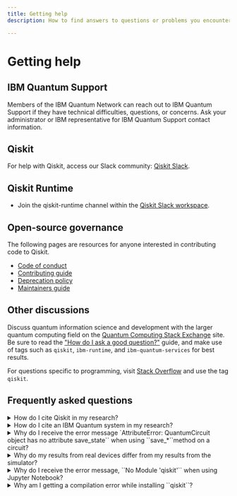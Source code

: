 ```yaml
---
title: Getting help
description: How to find answers to questions or problems you encounter while using IBM Quantum (Platform, or on IBM Cloud) or Qiskit Runtime

---
```


# Getting help

## IBM Quantum Support

Members of the IBM Quantum Network can reach out to IBM Quantum Support if they have technical difficulties, questions, or concerns. Ask your administrator or IBM representative for IBM Quantum Support contact information.


## Qiskit

For help with Qiskit, access our Slack community: [Qiskit Slack](https://qisk.it/join-slack).

## Qiskit Runtime

- Join the qiskit-runtime channel within the [Qiskit Slack workspace](https://qisk.it/join-slack).

## Open-source governance

The following pages are resources for anyone interested in contributing code to Qiskit.

- [Code of conduct](https://github.com/Qiskit/qiskit-metapackage/blob/master/CODE_OF_CONDUCT.md)
- [Contributing guide](https://qiskit.org/documentation/contributing_to_qiskit.html#contributing-links)
- [Deprecation policy](https://qiskit.org/documentation/deprecation_policy.html)
- [Maintainers guide](https://qiskit.org/documentation/maintainers_guide.html)

## Other discussions

Discuss quantum information science and development with the larger quantum computing field on the [Quantum Computing Stack Exchange](https://quantumcomputing.stackexchange.com/questions/) site. Be sure to read the ["How do I ask a good question?"](https://quantumcomputing.stackexchange.com/help/how-to-ask) guide, and make use of tags such as `qiskit`, `ibm-runtime`, and `ibm-quantum-services` for best results.

For questions specific to programming, visit [Stack Overflow](https://stackoverflow.com/) and use the tag `qiskit`.

## Frequently asked questions

<details>
  <summary>
    How do I cite Qiskit in my research?
  </summary>

Please cite Qiskit by using the included `[BibTeX file](https://github.com/Qiskit/qiskit/blob/main/CITATION.bib).
</details>

<details>
  <summary>
    How do I cite an IBM Quantum system in my research?
  </summary>

For research papers, we encourage authors to acknowledge IBM Quantum using:

>    We acknowledge the use of IBM Quantum services for this work. The views expressed are those of the authors, and do not reflect the official policy or position of IBM or the IBM Quantum team.

Paper references should be cited as follows:

> IBM Quantum. https://<span>quantum-computing.ibm.com</span>/, 2021

Systems in the paper should be referenced by their unique name (i.e., `ibmq_vigo`) and optionally
adding the version (i.e., `ibmq_vigo` v1.0.2).  We also encourage referencing the processor.
For example:

> In this paper we used `ibmq_vigo`, which is one of the IBM Quantum Canary processors.

An example of citing an IBM Quantum program:

> IBM Quantum (2022). Estimator primitive (Version x.y.z) [computer software]. https://<span>quantum-computing.ibm.com</span>/
</details>

<details>
  <summary>
    Why do I receive the error message `AttributeError: QuantumCircuit object has no attribute save_state`` when using ``save_*``method on a circuit?
  </summary>
  
The ``save_*`` instructions are part of Qiskit Aer project,
a high performance simulator for quantum circuits. These instructions do not
exist outside of Qiskit Aer and are added dynamically to the
:class:`~.QuantumCircuit` class by Qiskit Aer on import. If you would like to
use these instructions you must first ensure that you have imported
``qiskit_aer`` in your program before trying to call these methods. You
can refer to :mod:`qiskit_aer.library` for the details of these custom
instructions included with Qiskit Aer.
</details>

<details>
  <summary>
    Why do my results from real devices differ from my results from the simulator?
  </summary>

The simulator runs jobs as though is was in an ideal environment; one
without noise or decoherence. However, when jobs are run on the real devices
there is noise from the environment and decoherence, which causes the qubits
to behave differently than what is intended.
</details>

<details>
  <summary>
    Why do I receive the error message, ``No Module 'qiskit'`` when using Jupyter Notebook?
  </summary>

If you used ``pip install qiskit`` and set up your virtual environment in
Anaconda, then you may experience this error when you run a tutorial
in Jupyter Notebook. If you have not installed Qiskit or set up your
virtual environment, you can follow the :ref:`installation` steps.

The error is caused when trying to import the Qiskit package in an
environment where Qiskit is not installed. If you launched Jupyter Notebook
from the Anaconda-Navigator, it is possible that Jupyter Notebook is running
in the base (root) environment, instead of in your virtual
environment. Choose a virtual environment in the Anaconda-Navigator from the
**Applications on** dropdown menu. In this menu, you can see
all of the virtual environments within Anaconda, and you can
select the environment where you have Qiskit installed to launch Jupyter
Notebook.
</details>

<details>
  <summary>
    Why am I getting a compilation error while installing ``qiskit``?
  </summary>

Qiskit depends on a number of other open-source Python packages, which
are automatically installed when doing ``pip install qiskit``. Depending on
your system's platform and Python version, it is possible that a particular
package does not provide pre-built binaries for your system. You can refer
to :ref:`platform_support` for a list of platforms supported by Qiskit, some
of which may need an extra compiler. In cases where there are
no precompiled binaries available, ``pip`` will attempt to compile the package
from source, which in turn might require some extra dependencies that need to
be installed manually.

If the output of ``pip install qiskit`` contains similar lines to:

```
Failed building wheel for SOME_PACKAGE
...
build/temp.linux-x86_64-3.5/_openssl.c:498:30: fatal error
compilation terminated.
error: command 'x86_64-linux-gnu-gcc' failed with exit status 1
```

please check the documentation of the package that failed to install (in the
example code, ``SOME_PACKAGE``) for information on how to install the libraries
needed for compiling from source.
</details>